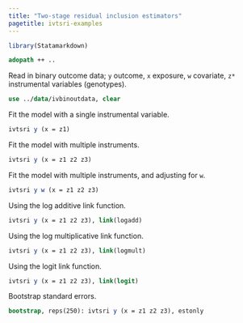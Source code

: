```yaml
---
title: "Two-stage residual inclusion estimators"
pagetitle: ivtsri-examples
---
```


```r
library(Statamarkdown)
```

```stata
adopath ++ ..
```

Read in binary outcome data; `y` outcome, `x` exposure, `w` covariate, `z*` instrumental variables (genotypes).
```stata
use ../data/ivbinoutdata, clear
```

Fit the model with a single instrumental variable.
```stata
ivtsri y (x = z1)
```

Fit the model with multiple instruments.
```stata
ivtsri y (x = z1 z2 z3)
```

Fit the model with multiple instruments, and adjusting for `w`.
```stata
ivtsri y w (x = z1 z2 z3)
```

Using the log additive link function.
```stata
ivtsri y (x = z1 z2 z3), link(logadd)
```

Using the log multiplicative link function.
```stata
ivtsri y (x = z1 z2 z3), link(logmult)
```

Using the logit link function.
```stata
ivtsri y (x = z1 z2 z3), link(logit)
```

Bootstrap standard errors.
```stata
bootstrap, reps(250): ivtsri y (x = z1 z2 z3), estonly
```
